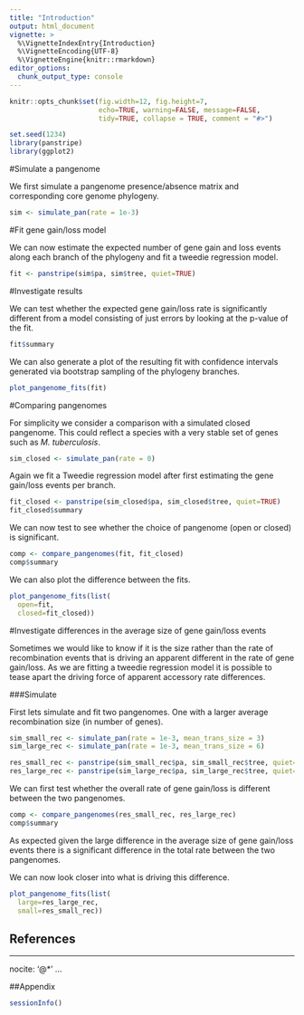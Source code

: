 ```yaml
---
title: "Introduction"
output: html_document
vignette: >
  %\VignetteIndexEntry{Introduction}
  %\VignetteEncoding{UTF-8}
  %\VignetteEngine{knitr::rmarkdown}
editor_options: 
  chunk_output_type: console
---
```


```r
knitr::opts_chunk$set(fig.width=12, fig.height=7,
                      echo=TRUE, warning=FALSE, message=FALSE,
                      tidy=TRUE, collapse = TRUE, comment = "#>")
```

```r
set.seed(1234)
library(panstripe)
library(ggplot2)
```

#Simulate a pangenome

We first simulate a pangenome presence/absence matrix and corresponding core genome phylogeny.

```r
sim <- simulate_pan(rate = 1e-3)
```

#Fit gene gain/loss model

We can now estimate the expected number of gene gain and loss events along each branch of the phylogeny and fit a tweedie regression model.

```r
fit <- panstripe(sim$pa, sim$tree, quiet=TRUE)
```

#Investigate results

We can test whether the expected gene gain/loss rate is significantly different from a model consisting of just errors by looking at the p-value of the fit.

```r
fit$summary
```


We can also generate a plot of the resulting fit with confidence intervals generated via bootstrap sampling of the phylogeny branches.

```r
plot_pangenome_fits(fit)
```

#Comparing pangenomes

For simplicity we consider a comparison with a simulated closed pangenome. This could reflect a species with a very stable set of genes such as *M. tuberculosis*.

```r
sim_closed <- simulate_pan(rate = 0)
```

Again we fit a Tweedie regression model after first estimating the gene gain/loss events per branch.

```r
fit_closed <- panstripe(sim_closed$pa, sim_closed$tree, quiet=TRUE)
fit_closed$summary
```

We can now test to see whether the choice of pangenome (open or closed) is significant.

```r
comp <- compare_pangenomes(fit, fit_closed)
comp$summary
```

We can also plot the difference between the fits.

```r
plot_pangenome_fits(list(
  open=fit, 
  closed=fit_closed))
```

#Investigate differences in the average size of gene gain/loss events

Sometimes we would like to know if it is the size rather than the rate of recombination events that is driving an apparent different in the rate of gene gain/loss. As we are fitting a tweedie regression model it is possible to tease apart the driving force of apparent accessory rate differences.


###Simulate

First lets simulate and fit two pangenomes. One with a larger average recombination size (in number of genes).

```r
sim_small_rec <- simulate_pan(rate = 1e-3, mean_trans_size = 3)
sim_large_rec <- simulate_pan(rate = 1e-3, mean_trans_size = 6)

res_small_rec <- panstripe(sim_small_rec$pa, sim_small_rec$tree, quiet=TRUE)
res_large_rec <- panstripe(sim_large_rec$pa, sim_large_rec$tree, quiet=TRUE)
```

We can first test whether the overall rate of gene gain/loss is different between the two pangenomes.

```r
comp <- compare_pangenomes(res_small_rec, res_large_rec)
comp$summary
```

As expected given the large difference in the average size of gene gain/loss events there is a significant difference in the total rate between the two pangenomes.

We can now look closer into what is driving this difference.

```r
plot_pangenome_fits(list(
  large=res_large_rec, 
  small=res_small_rec))
```

## References

---
nocite: '@*'
...

##Appendix

```r
sessionInfo()
```
